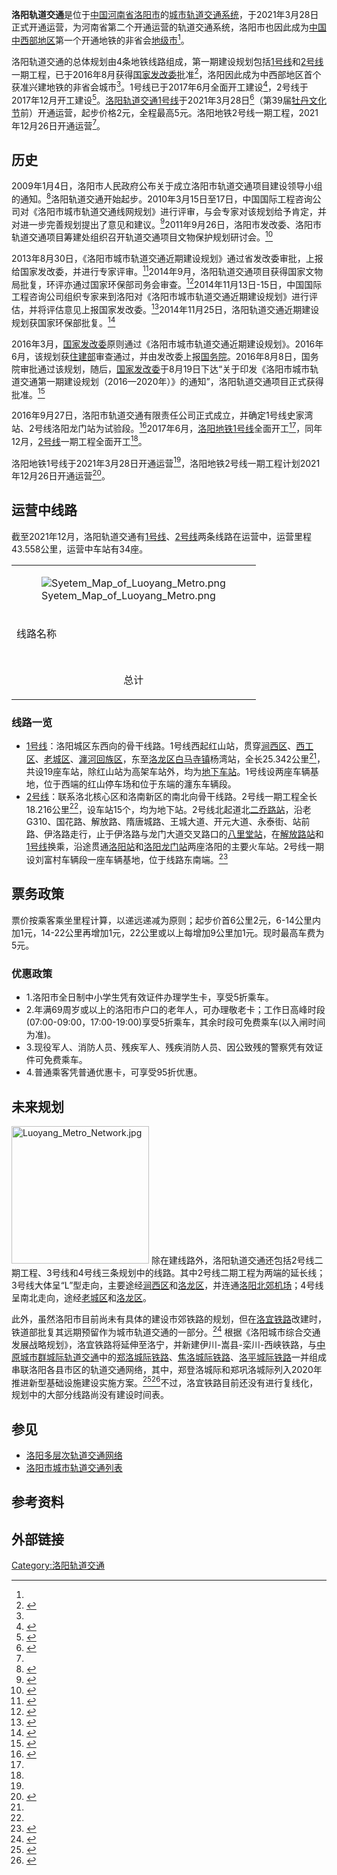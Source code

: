 {{NoteTA |G1=Railway |G2=Transport}}
{{Infobox public transit
|rail_name=洛阳轨道交通
|native_name=Luoyang Subway
|banner_color=
|sec_banner_color=
|third_banner_color=
|image=LUOYANG_MRTRO_LOGO_2018,5.jpeg
|image_width=80px
|code_name=
|locale={{CHN}}[[河南省|河南省]][[洛阳市|洛阳市]]
|service_type=[[公共交通|公共交通]]
|network=[[城市軌道交通系統|城市軌道交通系統]]
|began_operation=2021年3月28日<ref name=open>{{cite news |author1=李东慧 牟岩松 孙亚军 鲁博 |title=刚刚，洛阳地铁1号线开通初期运营 |url=http://news.lyd.com.cn/system/2021/03/28/031996108.shtml |accessdate=2021-03-28 |work=洛阳网 |date=2021-03-28 |archive-date=2021-03-28 |archive-url=https://web.archive.org/web/20210328063740/http://news.lyd.com.cn/system/2021/03/28/031996108.shtml |dead-url=no }}</ref>
|end_operation=
|operation_note=
|system_length= 43.558km
|length_in_operation= 
|total_length= 
|lines=2
|stations=34
|annual_ridership=
|engine=
|block_signal=
|electrified=直流1.5千伏接触网
|track_gauge={{standard gauge}} 
|operator= 洛阳市轨道交通集团有限责任公司
|ridership= 全年：1338.8乘次<small>（2021）</small><br />日均：4.8万乘次<small>（2021）</small><br />最高：24.64万乘次<small>（2021-04-04）
|franchise=
|hq=
|website={{url|http://www.lysubway.com.cn}}
|mapimage_width=
|map_bgcolor=white
|map = [[File:Syetem_Map_of_Luoyang_Metro.png|center]]
}}

'''洛阳轨道交通'''是位于[[中華人民共和國|中国]][[河南省|河南省]][[洛阳市|洛阳市]]的[[城市轨道交通系统|城市轨道交通系统]]，于2021年3月28日正式开通运营，为河南省第二个开通运营的轨道交通系统，洛阳市也因此成为[[中国中西部地区|中国中西部地区]]第一个开通地铁的非省会[[地级市|地级市]]<ref name=open />。

洛阳轨道交通的总体规划由4条地铁线路组成，第一期建设规划包括[[洛阳轨道交通1号线|1号线]]和[[洛阳轨道交通2号线|2号线]]一期工程，已于2016年8月获得[[中华人民共和国国家发展和改革委员会|国家发改委]]批准<ref>{{cite web |url=https://www.ndrc.gov.cn/xxgk/zcfb/ghwb/201608/t20160825_962190.html |title=国家发展改革委关于印发洛阳市城市轨道交通  第一期建设规划（2016-2020年）的通知 |website=中华人民共和国国家发展和改革委员会 |accessdate=2020-03-04 |archive-date=2021-11-23 |archive-url=https://web.archive.org/web/20211123002703/https://www.ndrc.gov.cn/xxgk/zcfb/ghwb/201608/t20160825_962190.html |dead-url=no }}</ref>，洛阳因此成为中西部地区首个获准兴建地铁的非省会城市<ref name=approved />。1号线已于2017年6月全面开工建设<ref name=L1-S>{{cite news |title=洛阳地铁1号线全线开工 计划2021年年底建成试运营 |url=http://news.lyd.com.cn/system/2017/06/29/030314515.shtml |accessdate=2020-03-04 |work=洛阳网 |date=2017-06-29 |archive-date=2017-11-08 |archive-url=https://web.archive.org/web/20171108010241/http://news.lyd.com.cn/system/2017/06/29/030314515.shtml |dead-url=no }}</ref>，2号线于2017年12月开工建设<ref name=L2-S>{{cite web |author1=王雪清 吕建军 郭超 |title=洛阳地铁2号线一期工程全面开工 |url=http://www.cwb11.com/index.aspx?lanmuid=78&sublanmuid=640&id=13894 |accessdate=2020-03-05}}</ref>。[[洛阳轨道交通1号线|洛阳轨道交通1号线]]于2021年3月28日<ref name=lyd28>{{cite web|url=http://news.lyd.com.cn/system/2021/03/26/031994407.shtml|title=官宣！洛阳地铁1号线3月28日开通　中西部非省会城市第一个|date=2021-03-26|access-date=2021-03-26|archive-date=2021-03-27|archive-url=https://web.archive.org/web/20210327122759/http://news.lyd.com.cn/system/2021/03/26/031994407.shtml|dead-url=no}}</ref>（第39届[[中国洛阳牡丹文化节|牡丹文化节]]前）开通运营，起步价格2元，全程最高5元。洛阳地铁2号线一期工程，2021年12月26日开通运营<ref name=ly2 />。

== 历史 ==
2009年1月4日，洛阳市人民政府公布关于成立洛阳市轨道交通项目建设领导小组的通知。<ref>{{Cite web|url=http://www.ly.gov.cn/publicfiles/business/htmlfiles/zwgk/0202/200902/32228.html|title=洛阳市人民政府关于成立洛阳市轨道交通项目建设领导小组的通知|accessdate=2011-12-03|work=|publisher=中国洛阳|date=2009-01-04|language=zh-hans}}{{dead link|date=2018年3月 |bot=InternetArchiveBot |fix-attempted=yes }}</ref>洛阳轨道交通开始起步。2010年3月15日至17日，中国国际工程咨询公司对《洛阳市城市轨道交通线网规划》进行评审，与会专家对该规划给予肯定，并对进一步完善规划提出了意见和建议。<ref>{{Cite web|url=http://www.ly.gov.cn/publicfiles/business/htmlfiles/zgly/pjrly/201003/41144.html|title=我市组织评审轨道交通线网规划|accessdate=2011-12-03|work=|publisher=中国洛阳|date=2010-03-18|language=zh-hans}}{{dead link|date=2018年3月 |bot=InternetArchiveBot |fix-attempted=yes }}</ref>2011年9月26日，洛阳市发改委、洛阳市轨道交通项目筹建处组织召开轨道交通项目文物保护规划研讨会。<ref>{{Cite web|url=http://www.ly.gov.cn/publicfiles/business/htmlfiles/zgly/pjrly/201109/55647.html|title=做好文物保护规划 服务轨道交通建设|accessdate=2011-12-03|work=|publisher=中国洛阳|date=2011-09-27|language=zh-hans}}{{dead link|date=2018年3月 |bot=InternetArchiveBot |fix-attempted=yes }}</ref>

2013年8月30日，《洛阳市城市轨道交通近期建设规划》通过省发改委审批，上报给国家发改委，并进行专家评审。<ref>{{Cite web |url=http://www.chinacity.org.cn/cstj/zxgg/128395.html |title=洛阳市近期地铁建设规划已上报国家发改委 |accessdate=2014-01-08 |work= |publisher=大河报 |date=2014-01-08 |language=zh-hans |archive-date=2019-06-14 |archive-url=https://web.archive.org/web/20190614043732/http://www.chinacity.org.cn/cstj/zxgg/128395.html |dead-url=no }}</ref>2014年9月，洛阳轨道交通项目获得国家文物局批复，环评亦通过国家环保部司务会审查。<ref>{{Cite web |url=http://people.lyd.com.cn/dhliuyan_list.asp?info_id=20140808151318685 |title=百姓呼声 洛阳网 |accessdate=2014-09-01 |work= |publisher=洛阳市发改委 |date=2014-08-08 |language=zh-hans |archive-date=2014-11-29 |archive-url=https://web.archive.org/web/20141129032844/http://people.lyd.com.cn/dhliuyan_list.asp?info_id=20140808151318685 |dead-url=no }}</ref>2014年11月13日-15日，中国国际工程咨询公司组织专家来到洛阳对《洛阳市城市轨道交通近期建设规划》进行评估，并将评估意见上报国家发改委。<ref>{{Cite web |url=http://news.dahe.cn/2014/11-13/103756046.html |title=今起至15日 专家进行评估 洛阳地铁进入实质建设 |accessdate=2014-11-15 |work= |publisher=大河网 |date=2014-11-13 |language=zh-hans |archive-date=2019-06-05 |archive-url=https://web.archive.org/web/20190605210925/http://news.dahe.cn/2014/11-13/103756046.html |dead-url=no }}</ref>2014年11月25日，洛阳轨道交通近期建设规划获国家环保部批复。<ref>{{Cite web |url=http://people.lyd.com.cn/dhliuyan_list.asp?info_id=20141221190738926 |title=百姓呼声 洛阳网 |accessdate=2014-12-23 |work= |publisher=洛阳市发改委 |date=2014-12-23 |language=zh-hans |archive-date=2014-12-23 |archive-url=https://web.archive.org/web/20141223065025/http://people.lyd.com.cn/dhliuyan_list.asp?info_id=20141221190738926 |dead-url=no }}</ref>

2016年3月，[[中华人民共和国国家发展和改革委员会|国家发改委]]原则通过《洛阳市城市轨道交通近期建设规划》。2016年6月，该规划获[[中华人民共和国住房和城乡建设部|住建部]]审查通过，并由发改委上报[[中华人民共和国国务院|国务院]]。2016年8月8日，国务院审批通过该规划，随后，[[国家发改委|国家发改委]]于8月19日下达“关于印发《洛阳市城市轨道交通第一期建设规划（2016—2020年）》的通知”，洛阳轨道交通项目正式获得批准。<ref name=approved>{{cite web |url=http://news.dahe.cn/2016/08-26/107391156.html |language= |title=洛阳地铁获国家批复 成中西部非省会城市首个 |publisher=大河网-河南日报 |date=2016年8月26日 |accessdate= |archive-date=2016年8月27日 |archive-url=https://web.archive.org/web/20160827200121/http://news.dahe.cn/2016/08-26/107391156.html |dead-url=no }}</ref>

2016年9月27日，洛阳市轨道交通有限责任公司正式成立，并确定1号线史家湾站、2号线洛阳龙门站为试验段。<ref >{{cite web |url=http://news.lyd.com.cn/system/2016/09/29/010845616.shtml |language= |title=洛阳市轨道交通有限责任公司正式成立 两处试验段工程年底前开工 |publisher=洛阳网 |date=2016年9月27日 |accessdate= |archive-date=2017年8月31日 |archive-url=https://web.archive.org/web/20170831043346/http://news.lyd.com.cn/system/2016/09/29/010845616.shtml |dead-url=no }}</ref>2017年6月，[[洛阳地铁1号线|洛阳地铁1号线]]全面开工<ref name=L1-S />，同年12月，[[洛阳地铁2号线|2号线]]一期工程全面开工<ref name=L2-S />。

洛阳地铁1号线于2021年3月28日开通运营<ref name=lyd28 />，洛阳地铁2号线一期工程计划2021年12月26日开通运营<ref name=ly2>{{cite web|url=http://lyrb.lyd.com.cn/html2/2021-12/24/content_288506.htm|title=双线交会解放路“十字地铁”贯洛城|access-date=2021-12-24|archive-date=2021-12-24|archive-url=https://web.archive.org/web/20211224022403/http://lyrb.lyd.com.cn/html2/2021-12/24/content_288506.htm|dead-url=no}}</ref>。

== 运营中线路 ==
截至2021年12月，洛阳轨道交通有[[洛阳轨道交通1号线|1号线]]、[[洛阳轨道交通2号线|2号线]]两条线路在运营中，运营里程43.558公里，运营中车站有34座。
{| class="wikitable"  style="margin:auto; width:100%;"
|-
| colspan=11 | [[File:Syetem_Map_of_Luoyang_Metro.png|center]]
|-
! colspan=2 | 线路名称
! 首段开通日期
! 最近延伸日期
! colspan=2 | 起点站／终点站
! 车站数目
! 运营长度<br />（公里）
! [[地铁车型#中国大陆|车型]]编组
! 车辆段 / 停车场
! 运营单位
|-
| bgcolor="{{洛阳地铁颜色|1|s}}" |
! [[洛阳轨道交通1号线|1号线]]
| 2021年3月28日<ref name=open /> || 时间未定，预留前往[[白马寺|白马寺方向]]条件 || {{站|红山||洛阳}} || {{站|杨湾}} || 19 || 25.342<ref name=lyd2021>{{cite web|url=http://www.lyd.com.cn/news/system/2021/03/18/031987918.shtml|date=2021-03-18|title=运营前最后一次“大考”！洛阳地铁1号线当“考生”|access-date=2021-03-19|archive-date=2021-03-19|archive-url=https://web.archive.org/web/20210319051507/http://www.lyd.com.cn/news/system/2021/03/18/031987918.shtml|dead-url=no}}</ref> || 6B || 红山车辆段<br/>瀍东停车场 ||洛阳市轨道交通集团有限责任公司
|-
| bgcolor="{{洛阳地铁颜色|2|s}}" |
! [[洛阳地铁2号线|2号线]]
| 2021年12月26日<ref name=ly2 /> || 时间未定，预留前往[[洛阳北郊机场|北郊机场]]及[[万安山|万安山方向]]条件 || {{站|二乔路}} || {{站|八里堂}} || 15 || 18.216<ref name=ly2 /> || 6B || 刘富村车辆段 ||洛阳市轨道交通集团有限责任公司
|-
|colspan=6 align=center|总计||align=center|'''34'''||align=center|'''43.558'''||colspan=3|
|}

=== 线路一览 ===
* [[洛阳地铁1号线|1号线]]：洛阳城区东西向的骨干线路。1号线西起红山站，贯穿[[涧西区|涧西区]]、[[西工区|西工区]]、[[老城区|老城区]]、[[瀍河回族区|瀍河回族区]]，东至[[洛龙区|洛龙区]][[白马寺镇_(洛阳市)|白马寺镇]]杨湾站，全长25.342公里<ref name=lyd2021 />，共设19座车站，除红山站为高架车站外，均为[[地下车站|地下车站]]。1号线设两座车辆基地，位于西端的红山停车场和位于东端的瀍东车辆段。
* [[洛阳地铁2号线|2号线]]：联系洛北核心区和洛南新区的南北向骨干线路。2号线一期工程全长18.216公里<ref name=ly2 />，设车站15个，均为地下站。2号线北起道北[[二乔路站|二乔路站]]，沿老G310、国花路、解放路、隋唐城路、王城大道、开元大道、永泰街、站前路、伊洛路走行，止于伊洛路与龙门大道交叉路口的[[八里堂站|八里堂站]]，在[[解放路站|解放路站]]和[[洛阳地铁1号线|1号线]]换乘，沿途贯通[[洛阳站|洛阳站]]和[[洛阳龙门站|洛阳龙门站]]两座洛阳的主要火车站。2号线一期设刘富村车辆段一座车辆基地，位于线路东南端。<ref>{{cite news |title=建设历时四年，克服“世界级难题”！洛阳地铁2号线“大事记” |url=http://news.lyd.com.cn/system/2021/12/21/032228045_05.shtml |accessdate=2022-01-04 |work=洛阳网 |archive-date=2022-01-04 |archive-url=https://web.archive.org/web/20220104012743/http://news.lyd.com.cn/system/2021/12/21/032228045_05.shtml |dead-url=no }}</ref>

== 票务政策 ==
票价按乘客乘坐里程计算，以递远递减为原则；起步价首6公里2元，6-14公里内加1元，14-22公里再增加1元，22公里或以上每增加9公里加1元。现时最高车费为5元。
=== 优惠政策 ===
*1.洛阳市全日制中小学生凭有效证件办理学生卡，享受5折乘车。
*2.年满69周岁或以上的洛阳市户口的老年人，可办理敬老卡；工作日高峰时段(07:00-09:00，17:00-19:00)享受5折乘车，其余时段可免费乘车(以入闸时间为准)。
*3.现役军人、消防人员、残疾军人、残疾消防人员、因公致残的警察凭有效证件可免费乘车。
*4.普通乘客凭普通优惠卡，可享受95折优惠。

== 未来规划 ==
{{河南未来建设}}
[[File:Luoyang_Metro_Network.jpg|220px]]
除在建线路外，洛阳轨道交通还包括2号线二期工程、3号线和4号线三条规划中的线路。其中2号线二期工程为两端的延长线；3号线大体呈“L”型走向，主要途经[[涧西区|涧西区]]和[[洛龙区|洛龙区]]，并连通[[洛阳北郊机场|洛阳北郊机场]]；4号线呈南北走向，途经[[老城区|老城区]]和[[洛龙区|洛龙区]]。

此外，虽然洛阳市目前尚未有具体的建设市郊铁路的规划，但在[[洛宜铁路|洛宜铁路]]改建时，铁道部批复其远期预留作为城市轨道交通的一部分。<ref>{{Cite web|url=http://yy.ly.gov.cn/wsbs.asp?id=6764|title=洛宜铁路开始“搬家”|accessdate=2014-12-03|work=|publisher=宜阳政府|date=2009-05-31|language=zh-hans|deadurl=yes|archiveurl=https://web.archive.org/web/20141223065307/http://yy.ly.gov.cn/wsbs.asp?id=6764|archivedate=2014-12-23}}</ref> 根据《洛阳城市综合交通发展战略规划》，洛宜铁路将延伸至洛宁，并新建伊川-嵩县-栾川-西峡铁路，与[[中原城市群城际轨道交通|中原城市群城际轨道交通]]中的[[郑洛城际铁路|郑洛城际铁路]]、[[焦洛城际铁路|焦洛城际铁路]]、[[洛平城际铁路|洛平城际铁路]]一并组成串联洛阳各县市区的轨道交通网络，其中，郑登洛城际和郑巩洛城际列入2020年推进新型基础设施建设实施方案。<ref>{{cite web|url=http://www.hnmdtv.com/yaowen/2020/1020/54142.html|title=重磅！2020年洛阳市推进新型基础设施建设实施方案|publisher=中原网视台|access-date=2020-11-06|archive-date=2020-11-06|archive-url=http://www.freezepage.com/1604634091CLKOUAZFEG|dead-url=no}}</ref><ref>{{cite web|url=http://news.lyd.com.cn/system/2020/10/27/031851679.shtml|title=洛阳印发方案推进新型基础设施建设　将开展8类23项重点工作|publisher=洛阳网|access-date=2020-11-06|archive-date=2020-11-06|archive-url=http://www.freezepage.com/1604634832IARAXBHTPG|dead-url=no}}</ref>不过，洛宜铁路目前还没有进行复线化，规划中的大部分线路尚没有建设时间表。

==参见==
*[[洛阳多层次轨道交通网络|洛阳多层次轨道交通网络]]
*[[洛阳市城市轨道交通列表|洛阳市城市轨道交通列表]]

==参考资料==
{{Reflist|2}}

== 外部链接 ==
{{Commonscat|Luoyang Metro}}
{{洛阳轨道交通}}
{{中國大陸城市軌道交通}}

[[Category:洛阳轨道交通|Category:洛阳轨道交通]]